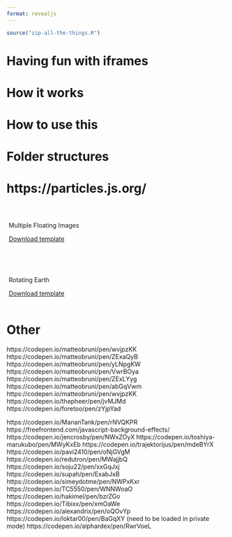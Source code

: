 ```yaml
---
format: revealjs
---
```


```r
source("zip-all-the-things.R")
```

# Having fun with iframes

# How it works

# How to use this

# Folder structures

# https://particles.js.org/

# {background-iframe="multiple-images/index.html"}

::: {style="background-color: #ffffffbb; border-radius: 10px; padding: 5px;"}
::: r-fit-text
Multiple Floating Images
:::

[Download template](multiple-images.zip)
:::

# {background-iframe="rotating-earth/index.html"}

::: {style="background-color: #ffffffbb; border-radius: 10px; padding: 5px;"}
::: r-fit-text
Rotating Earth
:::

[Download template](rotating-earth.zip)
:::

# Other

https://codepen.io/matteobruni/pen/wvjpzKK
https://codepen.io/matteobruni/pen/ZExaQyB
https://codepen.io/matteobruni/pen/yLNpgKW
https://codepen.io/matteobruni/pen/VwrBOya
https://codepen.io/matteobruni/pen/ZExLYyg
https://codepen.io/matteobruni/pen/abGqVwm
https://codepen.io/matteobruni/pen/wvjpzKK
https://codepen.io/thepheer/pen/jvMJMd
https://codepen.io/foretoo/pen/zYjpYad

https://codepen.io/MananTank/pen/rNVQKPR
https://freefrontend.com/javascript-background-effects/
https://codepen.io/jencrosby/pen/NWxZOyX
https://codepen.io/toshiya-marukubo/pen/MWyKxEb
https://codepen.io/trajektorijus/pen/mdeBYrX
https://codepen.io/pavi2410/pen/oNjGVgM
https://codepen.io/redutron/pen/MWajjbQ
https://codepen.io/soju22/pen/xxGqJxj
https://codepen.io/supah/pen/ExabJxB
https://codepen.io/simeydotme/pen/NWPxKxr
https://codepen.io/TC5550/pen/WNNWoaO
https://codepen.io/hakimel/pen/bzrZGo
https://codepen.io/Tibixx/pen/xmOaWe
https://codepen.io/alexandrix/pen/oQOvYp
https://codepen.io/loktar00/pen/BaGqXY (need to be loaded in private mode)
https://codepen.io/alphardex/pen/RwrVoeL

